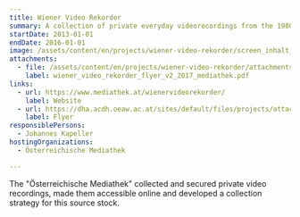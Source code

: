 ```yaml
---
title: Wiener Video Rekorder
summary: A collection of private everyday videorecordings from the 1980s and the 1990s.
startDate: 2013-01-01
endDate: 2016-01-01
image: /assets/content/en/projects/wiener-video-rekorder/screen_inhalt_wiener_video_rekorder_mediathek.png
attachments:
  - file: /assets/content/en/projects/wiener-video-rekorder/attachments/wiener_video_rekorder_flyer_v2_2017_mediathek.pdf
    label: wiener_video_rekorder_flyer_v2_2017_mediathek.pdf
links:
  - url: https://www.mediathek.at/wienervideorekorder/
    label: Website
  - url: https://dha.acdh.oeaw.ac.at/sites/default/files/projects/attachments/wiener_video_rekorder_flyer_v2_2017_mediathek.pdf
    label: Flyer
responsiblePersons:
  - Johannes Kapeller
hostingOrganizations:
  - Österreichische Mediathek

---
```

The "Österreichische Mediathek" collected and secured private video recordings, made them accessible online and developed a collection strategy for this source stock.